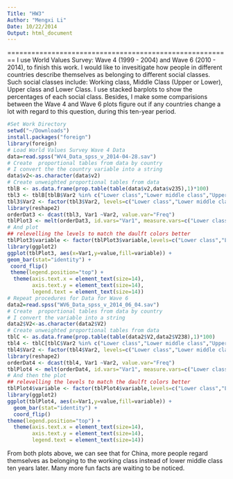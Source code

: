 ```yaml
---
Title: "HW3"
Author: "Mengxi Li"
Date: 10/22/2014
Output: html_document
---
```

========================================================
I use World Values Survey: Wave 4 (1999 - 2004) and Wave 6 (2010 - 2014), to finish this work.
I would like to invesitigate how people in different countries describe themselves as belonging to different social classes. Such social classes include: Working class, Middle Class (Upper or Lower), Upper class and Lower Class. 
I use stacked barplots to show the percentages of each social class. Besides, I make some comparisions between the Wave 4 and Wave 6 plots figure out if any countries change a lot with regard to this question, during this ten-year period.
```r
#Set Work Directory
setwd("~/Downloads")
install.packages("foreign")
library(foreign)
# Load World Values Survey Wave 4 Data
data=read.spss("WV4_Data_spss_v_2014-04-28.sav")
# Create  proportional tables from data by country
# I convert the the country variable into a string
data$v2<-as.character(data$v2)
# Create unweighted proportional tables from data
tblB <- as.data.frame(prop.table(table(data$v2,data$v235),1)*100)
tbl3 <- tblB[tblB$Var2 %in% c("Lower class","Lower middle class","Upper class","Upper middle class","Working class"),]
tbl3$Var2 <- factor(tbl3$Var2, levels=c("Lower class","Lower middle class","Upper class","Upper middle class","Working class"))
library(reshape2)
orderDat3 <- dcast(tbl3, Var1 ~Var2, value.var="Freq")
tblPlot3 <- melt(orderDat3, id.vars="Var1", measure.vars=c("Lower class","Lower middle class","Upper class","Upper middle class","Working class"))
# And plot
## relevelling the levels to match the daulft colors better
tblPlot3$variable <- factor(tblPlot3$variable,levels=c("Lower class","Lower middle class","Upper class","Upper middle class","Working class"))
library(ggplot2)
ggplot(tblPlot3, aes(x=Var1,y=value,fill=variable)) +
geom_bar(stat="identity") +
 coord_flip()
 theme(legend.position="top") +
  theme(axis.text.x = element_text(size=14),
        axis.text.y = element_text(size=14),
        legend.text = element_text(size=14))
# Repeat procedures for Data for Wave 6
data2=read.spss("WV6_Data_spss_v_2014_06_04.sav")
# Create  proportional tables from data by country
# I convert the variable into a string
data2$V2<-as.character(data2$V2)
# Create unweighted proportional tables from data
tblC <- as.data.frame(prop.table(table(data2$V2,data2$V238),1)*100)
tbl4 <- tblC[tblC$Var2 %in% c("Lower class","Lower middle class","Upper class","Upper middle class","Working class"),]
tbl4$Var2 <- factor(tbl4$Var2, levels=c("Lower class","Lower middle class","Upper class","Upper middle class","Working class"))
library(reshape2)
orderDat4 <- dcast(tbl4, Var1 ~Var2, value.var="Freq")
tblPlot4 <- melt(orderDat4, id.vars="Var1", measure.vars=c("Lower class","Lower middle class","Upper class","Upper middle class","Working class"))
# And then the plot
## relevelling the levels to match the daulft colors better
tblPlot4$variable <- factor(tblPlot4$variable,levels=c("Lower class","Lower middle class","Upper class","Upper middle class","Working class"))
library(ggplot2)
ggplot(tblPlot4, aes(x=Var1,y=value,fill=variable)) +
  geom_bar(stat="identity") +
  coord_flip()
theme(legend.position="top") +
  theme(axis.text.x = element_text(size=14),
        axis.text.y = element_text(size=14),
        legend.text = element_text(size=14))

```
From both plots above, we can see that for China, more people regard themselves as belonging to the working class instead of lower middle class ten years later. Many more fun facts are waiting to be noticed.
